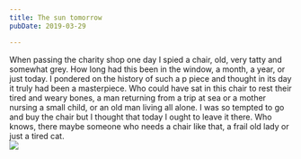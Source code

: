 ```yaml
---
title: The sun tomorrow
pubDate: 2019-03-29

---
```

When passing the charity shop one day I spied a chair, old, very tatty and somewhat grey.
How long had this been in the window, a month, a year, or just today.
I pondered on the history of such a p piece and thought in its day it truly had been a masterpiece.
Who could have sat in this chair to rest their tired and weary bones, a man returning from a trip at sea or a mother nursing a small child, or an old man living all alone.
I was so tempted to go and buy the chair but I thought that today I ought to leave it there.
Who knows, there maybe someone who needs a chair like that, a frail old lady or just a tired cat.  
![](/static/uploads/hello-icon-1.png)